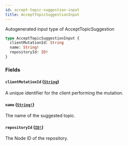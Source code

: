 ```yaml
---
id: accept-topic-suggestion-input
title: AcceptTopicSuggestionInput
---
```


Autogenerated input type of AcceptTopicSuggestion

```graphql
type AcceptTopicSuggestionInput {
  clientMutationId: String
  name: String!
  repositoryId: ID!
}
```

### Fields

#### `clientMutationId` ([`String`](/docs/api/scalars/string))

A unique identifier for the client performing the mutation.

#### `name` ([`String!`](/docs/api/scalars/string))

The name of the suggested topic.

#### `repositoryId` ([`ID!`](/docs/api/scalars/id))

The Node ID of the repository.
